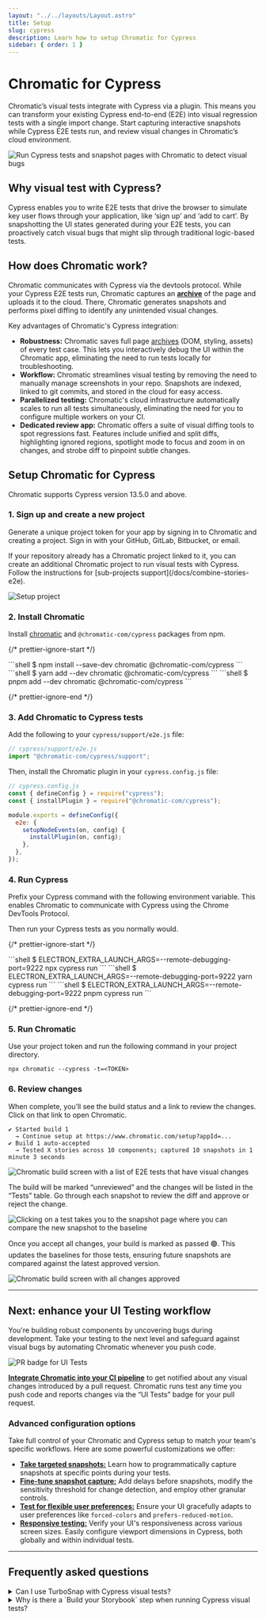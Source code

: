 ```yaml
---
layout: "../../layouts/Layout.astro"
title: Setup
slug: cypress
description: Learn how to setup Chromatic for Cypress
sidebar: { order: 1 }
---
```



# Chromatic for Cypress

Chromatic’s visual tests integrate with Cypress via a plugin. This means you can transform your existing Cypress end-to-end (E2E) into visual regression tests with a single import change. Start capturing interactive snapshots while Cypress E2E tests run, and review visual changes in Chromatic’s cloud environment.

![Run Cypress tests and snapshot pages with Chromatic to detect visual bugs](../../images/workflow-cypress-visual-test.png)

## Why visual test with Cypress?

Cypress enables you to write E2E tests that drive the browser to simulate key user flows through your application, like ‘sign up’ and ‘add to cart’. By snapshotting the UI states generated during your E2E tests, you can proactively catch visual bugs that might slip through traditional logic-based tests.

## How does Chromatic work?

Chromatic communicates with Cypress via the devtools protocol. While your Cypress E2E tests run, Chromatic captures an [**archive**](/docs/faq/what-is-archive) of the page and uploads it to the cloud. There, Chromatic generates snapshots and performs pixel diffing to identify any unintended visual changes.

Key advantages of Chromatic's Cypress integration:

- **Robustness:** Chromatic saves full page [archives](/docs/faq/what-is-archive) (DOM, styling, assets) of every test case. This lets you interactively debug the UI within the Chromatic app, eliminating the need to run tests locally for troubleshooting.
- **Workflow:** Chromatic streamlines visual testing by removing the need to manually manage screenshots in your repo. Snapshots are indexed, linked to git commits, and stored in the cloud for easy access.
- **Parallelized testing:** Chromatic's cloud infrastructure automatically scales to run all tests simultaneously, eliminating the need for you to configure multiple workers on your CI.
- **Dedicated review app:** Chromatic offers a suite of visual diffing tools to spot regressions fast. Features include unified and split diffs, highlighting ignored regions, spotlight mode to focus and zoom in on changes, and strobe diff to pinpoint subtle changes.

## Setup Chromatic for Cypress

Chromatic supports Cypress version 13.5.0 and above.

### 1. Sign up and create a new project

Generate a unique project token for your app by signing in to Chromatic and creating a project. Sign in with your GitHub, GitLab, Bitbucket, or email.

<div class="callout">
  If your repository already has a Chromatic project linked to it, you can
  create an additional Chromatic project to run visual tests with Cypress.
  Follow the instructions for [sub-projects support](/docs/combine-stories-e2e).
</div>

<DemoChromaticUnlinked />

![Setup project](../../images/setup-cypress.png)

### 2. Install Chromatic

Install [chromatic](https://www.npmjs.com/package/chromatic) and `@chromatic-com/cypress` packages from npm.

{/* prettier-ignore-start */}

<InstallSnippets>
  <Fragment slot="npm">
  ```shell
  $ npm install --save-dev chromatic @chromatic-com/cypress
  ```
  </Fragment>
  <Fragment slot="yarn">
  ```shell
  $ yarn add --dev chromatic @chromatic-com/cypress
  ```
  </Fragment>
  <Fragment slot="pnpm">
  ```shell
  $ pnpm add --dev chromatic @chromatic-com/cypress
  ```
  </Fragment>
</InstallSnippets>

{/* prettier-ignore-end */}

### 3. Add Chromatic to Cypress tests

Add the following to your `cypress/support/e2e.js` file:

```js
// cypress/support/e2e.js
import "@chromatic-com/cypress/support";
```

Then, install the Chromatic plugin in your `cypress.config.js` file:

```js
// cypress.config.js
const { defineConfig } = require("cypress");
const { installPlugin } = require("@chromatic-com/cypress");

module.exports = defineConfig({
  e2e: {
    setupNodeEvents(on, config) {
      installPlugin(on, config);
    },
  },
});
```

### 4. Run Cypress

Prefix your Cypress command with the following environment variable. This enables Chromatic to communicate with Cypress using the Chrome DevTools Protocol.

Then run your Cypress tests as you normally would.

{/* prettier-ignore-start */}

<InstallSnippets>
  <Fragment slot="npm">
  ```shell
  $ ELECTRON_EXTRA_LAUNCH_ARGS=--remote-debugging-port=9222 npx cypress run
  ```
  </Fragment>
  <Fragment slot="yarn">
  ```shell
  $ ELECTRON_EXTRA_LAUNCH_ARGS=--remote-debugging-port=9222 yarn cypress run
  ```
  </Fragment>
  <Fragment slot="pnpm">
  ```shell
  $ ELECTRON_EXTRA_LAUNCH_ARGS=--remote-debugging-port=9222 pnpm cypress run
  ```
  </Fragment>
</InstallSnippets>

{/* prettier-ignore-end */}

### 5. Run Chromatic

Use your project token and run the following command in your project directory.

```shell
npx chromatic --cypress -t=<TOKEN>
```

<RunE2E type="Cypress" />

### 6. Review changes

When complete, you’ll see the build status and a link to review the changes. Click on that link to open Chromatic.

```shell
✔ Started build 1
  → Continue setup at https://www.chromatic.com/setup?appId=...
✔ Build 1 auto-accepted
  → Tested X stories across 10 components; captured 10 snapshots in 1 minute 3 seconds
```

![Chromatic build screen with a list of E2E tests that have visual changes](../../images/build-test-unreviewed-e2e.png)

The build will be marked “unreviewed” and the changes will be listed in the “Tests” table. Go through each snapshot to review the diff and approve or reject the change.

![Clicking on a test takes you to the snapshot page where you can compare the new snapshot to the baseline](../../images/snapshot-unreviewed-e2e.png)

Once you accept all changes, your build is marked as passed 🟢. This updates the baselines for those tests, ensuring future snapshots are compared against the latest approved version.

![Chromatic build screen with all changes approved](../../images/build-test-reviewed-e2e.png)

---

## Next: enhance your UI Testing workflow

You're building robust components by uncovering bugs during development. Take your testing to the next level and safeguard against visual bugs by automating Chromatic whenever you push code.

![PR badge for UI Tests](../../images/prbadge-test.png)

[**Integrate Chromatic into your CI pipeline**](/docs/ci) to get notified about any visual changes introduced by a pull request. Chromatic runs test any time you push code and reports changes via the “UI Tests” badge for your pull request.

### Advanced configuration options

Take full control of your Chromatic and Cypress setup to match your team's specific workflows. Here are some powerful customizations we offer:

- [**Take targeted snapshots:**](/docs/cypress/targeted-snapshots) Learn how to programmatically capture snapshots at specific points during your tests.
- [**Fine-tune snapshot capture:**](/docs/cypress/configure/#chromatic-options) Add delays before snapshots, modify the sensitivity threshold for change detection, and employ other granular controls.
- [**Test for flexible user preferences:**](/docs/media-features/#media-features) Ensure your UI gracefully adapts to user preferences like `forced-colors` and `prefers-reduced-motion`.
- [**Responsive testing:**](/docs/cypress/configure/#viewports) Verify your UI's responsiveness across various screen sizes. Easily configure viewport dimensions in Cypress, both globally and within individual tests.

---

## Frequently asked questions

<TroubleshootingSetup />

<details>
<summary id="turbosnap-support">Can I use TurboSnap with Cypress visual tests?</summary>

No. Cypress is a "black box" tool that tests your fully built app UI in a browser. TurboSnap is incompatible with this testing methodology because it requires tracking code changes and git history to identify the UI that's likely to change. We would love to integrate TurboSnap and Cypress but it isn't technically feasible right now.

</details>

<details>
<summary id="storybook-step">Why is there a `Build your Storybook` step when running Cypress visual tests?</summary>

Chromatic creates and runs a Storybook [archive](/docs/faq/what-is-archive) based on your Cypress project, so the build Storybook step is required. Chromatic doesn't run Cypress directly.

</details>
